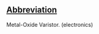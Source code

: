 ==[[Wiktionary:List of acronyms and abbreviations|Abbreviation]]==

Metal-Oxide Varistor. (electronics)